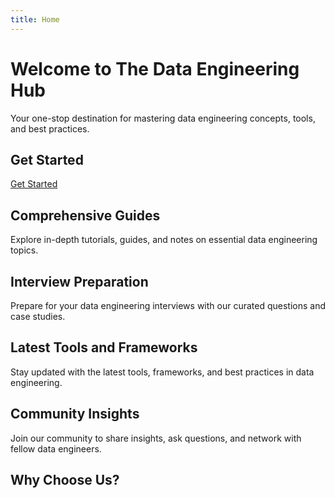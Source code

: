 ```yaml
---
title: Home
---
```



# Welcome to The Data Engineering Hub

Your one-stop destination for mastering data engineering concepts, tools, and best practices.

## Get Started

[Get Started](/)

## Comprehensive Guides

Explore in-depth tutorials, guides, and notes on essential data engineering topics.

## Interview Preparation

Prepare for your data engineering interviews with our curated questions and case studies.

## Latest Tools and Frameworks

Stay updated with the latest tools, frameworks, and best practices in data engineering.

## Community Insights

Join our community to share insights, ask questions, and network with fellow data engineers.

## Why Choose Us?

<Cards>
  <Card title="Comprehensive Guides" description="In-depth tutorials and guides on core data engineering concepts, tools, and best practices." href="/docs/fundamentals" />
  <Card  title="Practice Interview Questions" description="Extensive collection of interview questions categorized by topics and tools to help you prepare effectively." href="/docs/interview-questions" />
  <Card title="Case Studies" description="Real-world case studies to understand the practical applications of data engineering principles." href="/docs/case-studies" />
  <Card title="Expert Tips & Insights" description="Get tips and insights from industry experts to stay ahead in your data engineering career." href="/docs/best-practices" />
</Cards>

